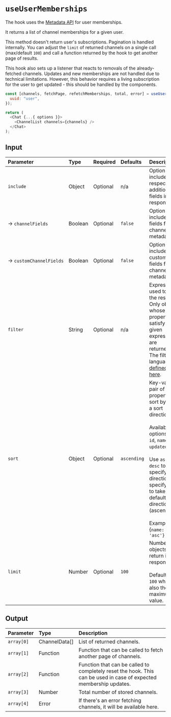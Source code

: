 
<Meta title="Custom Hooks/useUserMemberships" />

# `useUserMemberships`

The hook uses the [Metadata API](https://www.pubnub.com/docs/sdks/javascript/api-reference/objects#get-channel-members) for user memberships.

It returns a list of channel memberships for a given user.

This method doesn't return user's subscriptions. Pagination is handled internally. You can adjust
the `limit` of returned channels on a single call (max/default `100`) and call a function returned by
the hook to get another page of results.

This hook also sets up a listener that reacts to removals of the already-fetched channels. Updates and
new memberships are not handled due to technical limitations. However, this behavior requires a
living subscription for the user to get updated - this should be handled by the components.

```js
const [channels, fetchPage, refetchMemberships, total, error] = useUserMemberships({
  uuid: "user",
});

return (
  <Chat {...{ options }}>
    <ChannelList channels={channels} />
  </Chat>
);
```

## Input

| Parameter                    | Type    | Required | Defaults    | Description                                                                                                                                                                                                                                                                                   |
| :--------------------------- | :------ | :------- | :---------- | :-------------------------------------------------------------------------------------------------------------------------------------------------------------------------------------------------------------------------------------------------------------------------------------------- |
| `include`                    | Object  | Optional | n/a         | Option to include respective additional fields in the response.                                                                                                                                                                                                                               |
| →&nbsp;`channelFields`       | Boolean | Optional | `false`     | Option to include fields for channels metadata.                                                                                                                                                                                                                                               |
| →&nbsp;`customChannelFields` | Boolean | Optional | `false`     | Option to include custom fields for channels metadata.                                                                                                                                                                                                                                        |
| `filter`                     | String  | Optional | n/a         | Expression used to filter the results. Only objects whose properties satisfy the given expression are returned. The filter language is [defined here](https://www.pubnub.com/docs/sdks/javascript/api-reference/objects#objects-filtering-language-definition).                               |
| `sort`                       | Object  | Optional | `ascending` | Key-value pair of a property to sort by and a sort direction. <br/> <br/> Available options are `id`, `name`, and `updated`. <br/> <br/> Use `asc` or `desc` to specify sort direction, or specify `null` to take the default sort direction (ascending). <br/> <br/>Example: {`name: 'asc'}` |
| `limit`                      | Number  | Optional | `100`       | Number of objects to return in response. <br/> <br/>Default is `100` which is also the maximum value.                                                                                                                                                                                         |

## Output

| Parameter  | Type          | Description                                                                                                        |
| :--------- | :------------ | :----------------------------------------------------------------------------------------------------------------- |
| `array[0]` | ChannelData[] | List of returned channels.                                                                                         |
| `array[1]` | Function      | Function that can be called to fetch another page of channels.                                                     |
| `array[2]` | Function      | Function that can be called to completely reset the hook. This can be used in case of expected membership updates. |
| `array[3]` | Number        | Total number of stored channels.                                                                                   |
| `array[4]` | Error         | If there's an error fetching channels, it will be available here.                                                  |
